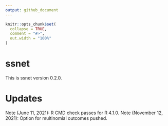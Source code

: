 ```yaml
---
output: github_document
---
```


<!-- NEWS.md is generated from NEWS.Rmd. Please edit that file -->

```r
knitr::opts_chunk$set(
  collapse = TRUE,
  comment = "#>",
  out.width = "100%"
)
```
# ssnet
This is ssnet version 0.2.0.

# Updates
Note (June 11, 2021): R CMD check passes for R 4.1.0.
Note (November 12, 2021): Option for multinomial outcomes pushed.
